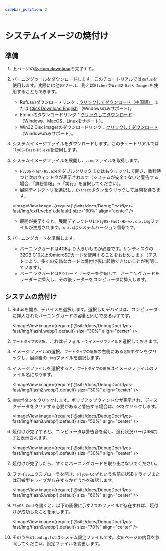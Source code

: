 ```yaml
---
sidebar_position: 2
---
```


# システムイメージの焼付け

## 準備

1. 上ページの[System download](/docs/DebugDoc/flyos-fast/)を完了する。
2. バーニングツールをダウンロードします。このチュートリアルでは`Rufus`を使用します。実際には他のツール、例えば`Etcher`や`Win32 Disk Imager`を使用することもできます。
    - Rufusのダウンロードリンク：[クリックしてダウンロード（中国語）](https://rufus.ie/zh/#download) または [Click Download English](https://rufus.ie/en/#download) （Windowsのみサポート）。
    - Etcherのダウンロードリンク：[クリックしてダウンロード](https://etcher.balena.io/#download-etcher) （Windows、MacOS、Linuxをサポート）。
    - Win32 Disk Imagerのダウンロードリンク：[クリックしてダウンロード](https://sourceforge.net/projects/win32diskimager/) （Windowsのみサポート）。
3. システムイメージファイルをダウンロードします。このチュートリアルでは`FlyOS-Fast-H5.exe`を使用します。

4. システムイメージファイルを展開し、`.img`ファイルを取得します。
    - `FlyOS-Fast-H5.exe`をダブルクリックまたは右クリックして開き、数秒待つと次のウィンドウが表示されます（システムが安全でないと警告する場合、「詳細情報」→「実行」を選択してください）。
    - 展開ディレクトリを選択し、`Extract`ボタンをクリックして展開を待ちます。
    
    <ImageView image={require('@site/docs/DebugDoc/flyos-fast/img/ext1.webp').default} size="60%" align="center" />

    - 展開が完了すると、展開ディレクトリに`FlyOS-Fast-H5-vx.x.x.img`ファイルが生成されます。`x.x.x`はシステムバージョン番号です。
5. バーニングカードを準備します。
    - バーニングカードは4GBより大きいものが必要です。サンディスクの32GB C10以上のmicroSDカードを使用することをお勧めします（テストにより、多くの安価なカードは焼付け後に起動できないことが判明しています）。
    - バーニングカードはSDカードリーダーを使用して、バーニングカードをリーダーに挿入し、その後リーダーをコンピュータに挿入します。

## システムの焼付け

1. Rufusを開き、デバイスを選択します。選択したデバイスは、コンピュータに挿入されたバーニングカードの容量と同じであるはずです。

    <ImageView image={require('@site/docs/DebugDoc/flyos-fast/img/flash1.webp').default} size="30%" align="center" />

2. `ブートタイプの選択`、これはデフォルトで`イメージファイル`を選択しておきます。
3. イメージファイルの選択、`ブートタイプの選択`の右側にある`選択`ボタンをクリックし、展開後の`.img`ファイルを選択します。
4. イメージファイルを選択すると、`ブートタイプの選択`はイメージファイルのファイル名になります。

    <ImageView image={require('@site/docs/DebugDoc/flyos-fast/img/flash2.webp').default} size="30%" align="center" />

5. `開始`ボタンをクリックします。ポップアップウィンドウが表示され、ディスクデータをクリアする必要があると警告する場合は、`OK`をクリックします。

    <ImageView image={require('@site/docs/DebugDoc/flyos-fast/img/flash3.webp').default} size="50%" align="center" />

6. 焼付けが完了すると、コンピュータは警告音を発し、進行状況バーは`準備完了`と表示されます。

    <ImageView image={require('@site/docs/DebugDoc/flyos-fast/img/flash4.webp').default} size="30%" align="center" />

7. 焼付けが完了したら、すぐにバーニングカードを取り出さないでください。
8. ファイルエクスプローラを開き、`FlyOS-Conf`という名前のUSBドライブまたは可搬型ドライブが存在するかどうかを確認します。

    <ImageView image={require('@site/docs/DebugDoc/flyos-fast/img/flash5.webp').default} size="60%" align="center" />

9. `FlyOS-Conf`を開くと、以下の画像に示す2つのファイルが存在すれば、焼付けが成功したことを示します。

    <ImageView image={require('@site/docs/DebugDoc/flyos-fast/img/flash6.webp').default} size="70%" align="center" />

10. そのうちの`config.txt`はシステム設定ファイルです。次のページの内容を参照してください。設定ファイルを変更します。